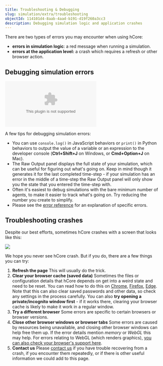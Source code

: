 ```yaml
---
title: Troubleshooting & Debugging
slug: simulation/extra/troubleshooting
objectId: 114101d4-8aab-4aad-b191-d19f260a3cc3
description: Debugging simulation logic and application crashes
---
```


There are two types of errors you may encounter when using hCore:

- **errors in simulation logic**: a red message when running a simulation.
- **errors at the application level:** a crash which requires a refresh or other browser action.

## Debugging simulation errors

<Embed
  type="youtube"
  url="https://youtu.be/lqEZk0Xp51U"
  caption="Debugging tutorial"
/>

A few tips for debugging simulation errors:

- You can use `console.log()` in JavaScript behaviors or `print()` in Python behaviors to output the value of a variable or an expression to the developer console \(**Ctrl+Shift+J** on Windows, or **Cmd+Option+J** on Mac\).
- The Raw Output panel displays the full state of your simulation, which can be useful for figuring out what's going on. Keep in mind though it generates it for the last completed time-step - if your simulation has an error in the middle of a time-step the Raw Output panel will only show you the state that you entered the time-step with.
- Often it's easiest to debug simulations with the bare minimum number of agents, to make it easier to track what's going on. Try reducing the number you create to simplify.
- Please see the [error reference](/docs/simulation/extra/troubleshooting/error-reference) for an explanation of specific errors.

## Troubleshooting crashes

Despite our best efforts, sometimes hCore crashes with a screen that looks like this:

![](https://cdn-us1.hash.ai/site/docs/screenshot-2021-06-15-at-10.24.37.png)

We hope you never see hCore crash. But if you do, there are a few things you can try:

1. **Refresh the page** This will usually do the trick.
1. **Clear your browser cache \(saved data\)** Sometimes the files or configuration details that hCore depends on get into a weird state and need to be reset. You can read how to do this on [Chrome](https://support.google.com/accounts/answer/32050), [Firefox](https://support.mozilla.org/en-US/kb/how-clear-firefox-cache), [Edge](https://support.microsoft.com/en-us/microsoft-edge/view-and-delete-browser-history-in-microsoft-edge-00cf7943-a9e1-975a-a33d-ac10ce454ca4). Note that this can also clear saved passwords and other data, so check any settings in the process carefully. You can also **try opening a private/incognito window first** - if it works there, clearing your browser cache is likely to make it work in a regular window.
1. **Try a different browser** Some errors are specific to certain browsers or browser versions.
1. **Close other browser windows or browser tabs** Some errors are caused by resources being unavailable, and closing other browser windows can help free them up. If the error details mention _memory_ or _WebGL_ this may help. For errors relating to WebGL \(which renders graphics\), [you can also check your browser's support here](https://get.webgl.org/).
1. **Contact us** Please [contact us](/contact) if you have trouble recovering from a crash, if you encounter them repeatedly, or if there is other useful information we could add to this page.
